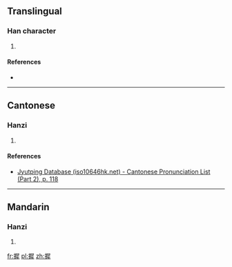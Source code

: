 ==Translingual==

===Han character===
{{Han char|rn=64|rad=手|as=11|sn=14|four=57053|canj=QSEQ|ids=⿰扌犀}}

# {{defn|Han|sort=手11}}

====References====
* {{Han ref|kx=0450.240|dkj=12675|hdz=31964.010|uh=6468|ud=25704|bh=E5BA|bd=58810}}

----

==Cantonese==

===Hanzi===
{{yue-hanzi|jyut=[[naai4]], [[laai4]]|y=naai4, laai4}}

# {{defn|lang=yue|sort=手11}}

====References====
* [http://www.iso10646hk.net/jp/document/download.jsp Jyutping Database (iso10646hk.net) - Cantonese Pronunciation List (Part 2), p. 118]

----

==Mandarin==

===Hanzi===
{{cmn-hanzi|pin=[[nái]] ([[nai2]]), [[mā]] ([[ma1]])|wg=nai<sup>2</sup>, ma<sup>1</sup>}}

# {{defn|lang=cmn|sort=手11}}

[[fr:摨]]
[[pl:摨]]
[[zh:摨]]